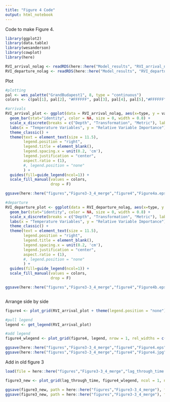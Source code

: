 ```yaml
---
title: "Figure 4 Code"
output: html_notebook
---
```


Code to make Figure 4. 

```r
library(ggplot2)
library(data.table)
library(wesanderson)
library(cowplot)
library(here)

RVI_arrival_nolag <- readRDS(here::here("Model_results", "RVI_arrival_nolag.rds"))
RVI_departure_nolag <- readRDS(here::here("Model_results", "RVI_departure_nolag.rds"))
```

Plot
```r
#plotting
pal <- wes_palette("GrandBudapest1", 8, type = "continuous")
colors <- c(pal[1], pal[2], "#FFFFFF", pal[3], pal[4], pal[5],"#FFFFFF", pal[6], pal[7], pal[8])

#arrivals
RVI_arrival_plot <- ggplot(data = RVI_arrival_nolag, aes(x=type, y = value, fill = variable)) +
  geom_bar(stat="identity", color = NA, size = 0, width = 0.8) +
  scale_x_discrete(breaks = c("Depth", "Transformation", "Metric"), labels = c("Depth", "Transformation", "Metric")) +
  labs(x = "Temperature Variables", y = "Relative Variable Importance") +
  theme_classic() +
  theme(text = element_text(size = 11.5), 
        legend.position = "right", 
        legend.title = element_blank(), 
        legend.spacing.x = unit(0.2, 'cm'),
        legend.justification = "center",
        aspect.ratio = (1),
        #, legend.position = "none"
        ) +
  guides(fill=guide_legend(ncol=1)) +
  scale_fill_manual(values = colors,
                    drop = F)

ggsave(here::here("figures","Figure3-3_4_merge","figure4","Figure4a.eps" ))

#departure
RVI_departure_plot <- ggplot(data = RVI_departure_nolag, aes(x=type, y = value, fill = variable)) +
  geom_bar(stat="identity", color = NA, size = 0, width = 0.8) +
  scale_x_discrete(breaks = c("Depth", "Transformation", "Metric"), labels = c("Depth", "Transformation", "Metric")) +
  labs(x = "Temperature Variables", y = "Relative Variable Importance") +
  theme_classic() +
  theme(text = element_text(size = 11.5), 
        legend.position = "right", 
        legend.title = element_blank(), 
        legend.spacing.x = unit(0.2, 'cm'),
        legend.justification = "center",
        aspect.ratio = (1),
        #, legend.position = "none"
        ) +
  guides(fill=guide_legend(ncol=1)) +
  scale_fill_manual(values = colors,
                    drop = F)

ggsave(here::here("figures","Figure3-3_4_merge","figure4","Figure4b.eps" ))



```

Arrange side by side
```r
figure4 <- plot_grid(RVI_arrival_plot + theme(legend.position = "none"), RVI_departure_plot + theme(legend.position = "none") + ylab(NULL), labels = c("b.", "c."), label_size = 12, align = "hv", axis = "bottom")

#pull legend
legend <- get_legend(RVI_arrival_plot)

#add legend
figure4_wlegend <- plot_grid(figure4, legend, nrow = 1, rel_widths = c(8,1))

ggsave(here::here("figures","Figure3-3_4_merge","figure4","Figure4.eps"), height = 4, width = 8)
ggsave(here::here("figures","Figure3-3_4_merge","figure4","Figure4.jpg"), height = 4, width = 8)
```

Add in old figure 3
```r
load(file = here::here("figures","Figure3-3_4_merge","lag_through_time.RData"))

figure3_new <- plot_grid(lag_through_time, figure4_wlegend, ncol = 1, nrow = 2, labels = c("a.","",""))

ggsave(figure3_new, path = here::here("figures","Figure3-3_4_merge"), filename = "figure3_new.eps", height = 6, width = 7.5, units = "in")
ggsave(figure3_new, path = here::here("figures","Figure3-3_4_merge"), filename = "figure3_new.jpg", height = 6, width = 7.5, units = "in")
```

